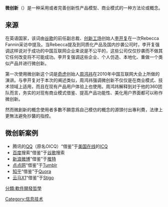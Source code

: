 {{noreferences|time=2013-9-2}}
'''微创新'''（{{lang-en|Micro-innovation}}）是一种采用或者完善创新性产品模型、商业模式的一种方法论或概念。

== 来源 ==
在英语国家，该词由[[谷歌|谷歌]]的前任副总裁、[[创新工场|创新工场]]创始人[[李开复|李开复]]在一次Rebecca Fannin采访中提及。当Rebecca提及到同质化产品及国内抄袭公司时，李开复强调这样说对于成功的中国互联网企业来说是不公平的，这些公司仅仅抄袭而不做其它任何改变将不可能成功。李开复强调这些企业、个人仿造、本地化、重做一个类似产品并进行微创新。

第一次使用微创新这个词是[[奇虎|奇虎]]创始人[[周鸿祎|周鸿祎]]在2010年中国互联网大会上所做的演讲。与李开复对于本次的阐述类似，周鸿祎强调微创新不仅仅是在商业模式、技术领域上适用，而且在现有产品用户体验上也使用。周鸿祎解释到对于他的360团队而言，务实的对现有商业模式借鉴、提高产品功能性、美化用户界面都可以称作微创新。

然而微創新的概念使用者多數不願意爲自己模仿的概念的源頭付出專利費，法律上更無法避免抄襲的指控。

== 微创新案例 ==
* 腾讯的[[QQ|QQ]]（原名OICQ）“借鉴”于[[美国在线|美国在线]]的[[ICQ|ICQ]]
* [[百度|百度]]搜索“借鉴”于[[谷歌|谷歌]]搜索
* [[新浪微博|新浪微博]]“借鉴”于[[推特|推特]]
* [[点点网|点点网]]“借鉴”于[[Tumblr|Tumblr]]
* [[知乎|知乎]]“借鉴”于[[Quora|Quora]]
* [[云马X1|云马X1]]“借鉴”于[[Stigo|Stigo]]

[[Category:信息技术|Category:信息技术]]
[[分類:軟件開發哲學|分類:軟件開發哲學]]